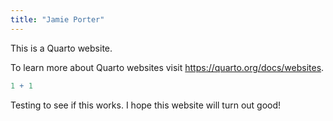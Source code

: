```yaml
---
title: "Jamie Porter"
---
```


This is a Quarto website.

To learn more about Quarto websites visit <https://quarto.org/docs/websites>.

```r
1 + 1

```

Testing to see if this works. I hope this website will turn out good!
